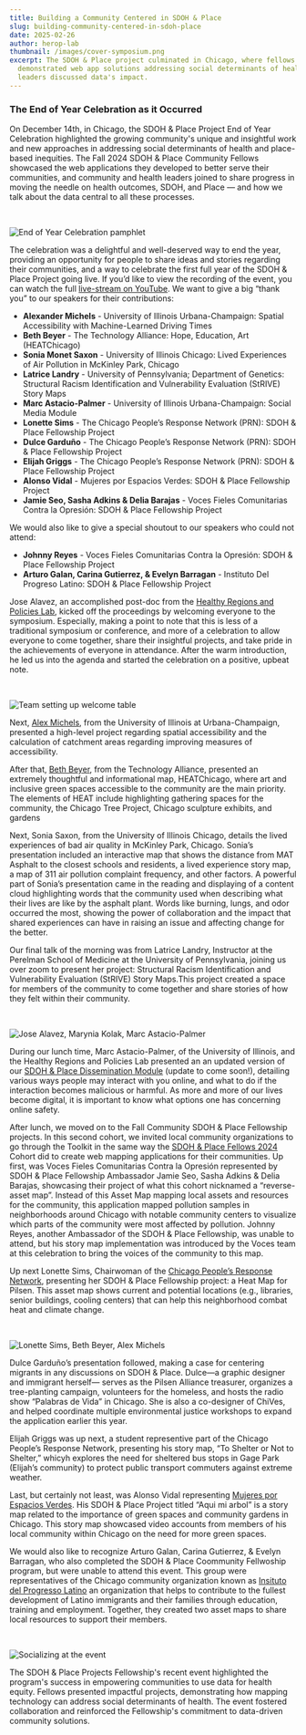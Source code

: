 ```yaml
---
title: Building a Community Centered in SDOH & Place
slug: building-community-centered-in-sdoh-place
date: 2025-02-26
author: herop-lab
thumbnail: /images/cover-symposium.png
excerpt: The SDOH & Place project culminated in Chicago, where fellows
  demonstrated web app solutions addressing social determinants of health, and
  leaders discussed data's impact.
---
```

### The End of Year Celebration as it Occurred 

On December 14th, in Chicago, the SDOH & Place Project End of Year Celebration highlighted the growing community's unique and insightful work and new approaches in addressing social determinants of health and place-based inequities. The Fall 2024 SDOH & Place Community Fellows showcased the web applications they developed to better serve their communities, and community and health leaders joined to share progress in moving the needle on health outcomes, SDOH, and Place — and how we talk about the data central to all these processes.

⠀

![End of Year Celebration pamphlet](/images/cover-symposium.png "End of Year Celebration pamphlet")

The celebration was a delightful and well-deserved way to end the year, providing an opportunity for people to share ideas and stories regarding their communities, and a way to celebrate the first full year of the SDOH & Place Project going live. If you’d like to view the recording of the event, you can watch the full [live-stream on YouTube](https://www.youtube.com/live/qpKY85cnXho?si=0y9-z9hu4vyUi_lC). We want to give a big “thank you” to our speakers for their contributions:

* **Alexander Michels** - University of Illinois Urbana-Champaign: Spatial Accessibility with Machine-Learned Driving Times
* **Beth Beyer** - The Technology Alliance: Hope, Education, Art (HEATChicago)
* **Sonia Monet Saxon** - University of Illinois Chicago: Lived Experiences of Air Pollution in McKinley Park, Chicago
* **Latrice Landry** - University of Pennsylvania; Department of Genetics: Structural Racism Identification and Vulnerability Evaluation (StRIVE) Story Maps
* **Marc Astacio-Palmer** - University of Illinois Urbana-Champaign: Social Media Module
* **Lonette Sims** - The Chicago People’s Response Network (PRN): SDOH & Place Fellowship Project
* **Dulce Garduño** - The Chicago People’s Response Network (PRN): SDOH & Place Fellowship Project
* **Elijah Griggs** - The Chicago People’s Response Network (PRN): SDOH & Place Fellowship Project
* **Alonso Vidal** - Mujeres por Espacios Verdes: SDOH & Place Fellowship Project
* **Jamie Seo, Sasha Adkins & Delia Barajas** - Voces Fieles Comunitarias Contra la Opresión: SDOH & Place Fellowship Project

We would also like to give a special shoutout to our speakers who could not attend: 

* **Johnny Reyes** - Voces Fieles Comunitarias Contra la Opresión: SDOH & Place Fellowship Project
* **Arturo Galan, Carina Gutierrez, & Evelyn Barragan** - Instituto Del Progreso Latino: SDOH & Place Fellowship Project

Jose Alavez, an accomplished post-doc from the [Healthy Regions and Policies Lab](https://healthyregions.org/), kicked off the proceedings by welcoming everyone to the symposium. Especially, making a point to note that this is less of a traditional symposium or conference, and more of a celebration to allow everyone to come together, share their insightful projects, and take pride in the achievements of everyone in attendance. After the warm introduction, he led us into the agenda and started the celebration on a positive, upbeat note.

⠀

![Team setting up welcome table](/images/setup.png "Team setting up Welcome Table")

Next, [Alex Michels](https://sdohplace.org/showcase/spatial-accessibility-using-machine-learned-driving-times), from the University of Illinois at Urbana-Champaign, presented a high-level project regarding spatial accessibility and the calculation of catchment areas regarding improving measures of accessibility.

After that, [Beth Beyer](https://sdohplace.org/showcase/hope-education-art-heat-chicago), from the Technology Alliance, presented an extremely thoughtful and informational map, HEATChicago, where art and inclusive green spaces accessible to the community are the main priority. The elements of HEAT include highlighting gathering spaces for the community, the Chicago Tree Project, Chicago sculpture exhibits, and gardens 

Next, Sonia Saxon, from the University of Illinois Chicago, details the lived experiences of bad air quality in McKinley Park, Chicago. Sonia’s presentation included an interactive map that shows the distance from MAT Asphalt to the closest schools and residents, a lived experience story map, a map of 311 air pollution complaint frequency, and other factors. A powerful part of Sonia’s presentation came in the reading and displaying of a content cloud highlighting words that the community used when describing what their lives are like by the asphalt plant. Words like burning, lungs, and odor occurred the most, showing the power of collaboration and the impact that shared experiences can have in raising an issue and affecting change for the better. 

Our final talk of the morning was from Latrice Landry, Instructor at the Perelman School of Medicine at the University of Pennsylvania, joining us over zoom to present her project: Structural Racism Identification and Vulnerability Evaluation (StRIVE) Story Maps.This project created a space for members of the community to come together and share stories of how they felt within their community.

⠀

![Jose Alavez, Marynia Kolak, Marc Astacio-Palmer](/images/team-with-names.png "Jose Alavez, Marynia Kolak, Marc Astacio-Palmer")

During our lunch time, Marc Astacio-Palmer, of the University of Illinois, and the Healthy Regions and Policies Lab presented an an updated version of our [SDOH & Place Dissemination Module](https://toolkit.sdohplace.org/07-dissem.html) (update to come soon!), detailing various ways people may interact with you online, and what to do if the interaction becomes malicious or harmful. As more and more of our lives become digital, it is important to know what options one has concerning online safety. 

After lunch, we moved on to the Fall Community SDOH & Place Fellowship projects. In this second cohort, we invited local community organizations to go through the Toolkit in the same way the [SDOH & Place Fellows 2024](https://sdohplace.org/fellows) Cohort did to create web mapping applications for their communities. Up first, was Voces Fieles Comunitarias Contra la Opresión represented by SDOH & Place Fellowship Ambassador Jamie Seo, Sasha Adkins & Delia Barajas, showcasing their project of what this cohort nicknamed a “reverse-asset map”. Instead of this Asset Map mapping local assets and resources for the community, this application mapped pollution samples in neighborhoods around Chicago with notable community centers to visualize which parts of the community were most affected by pollution. Johnny Reyes, another Ambassador of the SDOH & Place Fellowship, was unable to attend, but his story map implementation was introduced by the Voces team at this celebration to bring the voices of the community to this map.

Up next Lonette Sims, Chairwoman of the [Chicago People’s Response Network](https://prn.mayfirst.info/), presenting her SDOH & Place Fellowship project: a Heat Map for Pilsen. This asset map shows current and potential locations (e.g., libraries, senior buildings, cooling centers) that can help this neighborhood combat heat and climate change.

⠀

![Lonette Sims, Beth Beyer, Alex Michels](/images/presenters-with-names.png "Lonette Sims, Beth Beyer, Alex Michels")

Dulce Garduño’s presentation followed, making a case for centering migrants in any discussions on SDOH & Place. Dulce—a graphic designer and immigrant herself— serves as the Pilsen Alliance treasurer, organizes a tree-planting campaign, volunteers for the homeless, and hosts the radio show “Palabras de Vida” in Chicago. She is also a co-designer of ChiVes, and helped coordinate multiple environmental justice workshops to expand the application earlier this year. 

Elijah Griggs was up next, a student representive part of the Chicago People’s Response Network, presenting his story map, “To Shelter or Not to Shelter,” whicyh explores the need for sheltered bus stops in Gage Park (Elijah’s community) to protect public transport commuters against extreme weather.

Last, but certainly not least, was Alonso Vidal representing [Mujeres por Espacios Verdes](https://www.womenforgreenspaces.org/). His SDOH & Place Project titled “Aqui mi arbol” is a story map related to the importance of green spaces and community gardens in Chicago. This story map showcased video accounts from members of his local community within Chicago on the need for more green spaces. 

We would also like to recognize Arturo Galan, Carina Gutierrez, & Evelyn Barragan, who also completed the SDOH & Place Coommunity Fellwoship program, but were unable to attend this event. This group were representatives of the Chicago community organization known as [Insituto del Progresso Latino](https://www.institutochicago.org/) an organization that helps to contribute to the fullest development of Latino immigrants and their families through education, training and employment. Together, they created two asset maps to share local resources to support their members.

⠀


![Socializing at the event](/images/group-photo.png "Socializing at the Event")

The SDOH & Place Projects Fellowship's recent event highlighted the program's success in empowering communities to use data for health equity. Fellows presented impactful projects, demonstrating how mapping technology can address social determinants of health. The event fostered collaboration and reinforced the Fellowship's commitment to data-driven community solutions.
